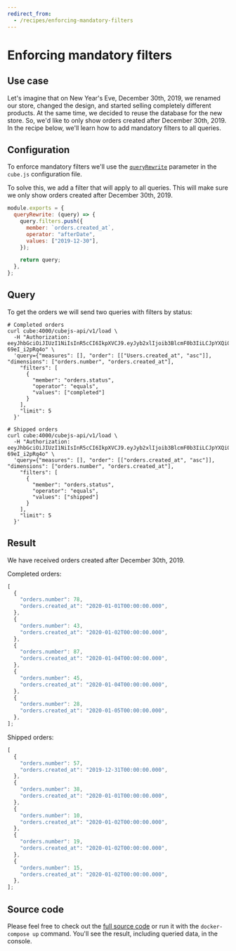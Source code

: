```yaml
---
redirect_from:
  - /recipes/enforcing-mandatory-filters
---
```


# Enforcing mandatory filters

## Use case

Let's imagine that on New Year's Eve, December 30th, 2019, we renamed our store,
changed the design, and started selling completely different products. At the
same time, we decided to reuse the database for the new store. So, we'd like to
only show orders created after December 30th, 2019. In the recipe below, we'll
learn how to add mandatory filters to all queries.

## Configuration

To enforce mandatory filters we'll use the
[`queryRewrite`](/product/auth/context#using-queryrewrite) parameter in the
`cube.js` configuration file.

To solve this, we add a filter that will apply to all queries. This will make
sure we only show orders created after December 30th, 2019.

```javascript
module.exports = {
  queryRewrite: (query) => {
    query.filters.push({
      member: `orders.created_at`,
      operator: "afterDate",
      values: ["2019-12-30"],
    });

    return query;
  },
};
```

## Query

To get the orders we will send two queries with filters by status:

```bash{outputLines: 1,3-13}
# Completed orders
curl cube:4000/cubejs-api/v1/load \
  -H "Authorization: eeyJhbGciOiJIUzI1NiIsInR5cCI6IkpXVCJ9.eyJyb2xlIjoib3BlcmF0b3IiLCJpYXQiOjE2Mjg3NDUwNDUsImV4cCI6MTgwMTU0NTA0NX0.VErb2t7Bc43ryRwaOiEgXuU5KiolCT-69eI_i2pRq4o" \
  'query={"measures": [], "order": [["Users.created_at", "asc"]], "dimensions": ["orders.number", "orders.created_at"],
    "filters": [
      {
        "member": "orders.status",
        "operator": "equals",
        "values": ["completed"]
      }
    ],
    "limit": 5
  }'
```

```bash{outputLines: 1,3-13}
# Shipped orders
curl cube:4000/cubejs-api/v1/load \
  -H "Authorization: eeyJhbGciOiJIUzI1NiIsInR5cCI6IkpXVCJ9.eyJyb2xlIjoib3BlcmF0b3IiLCJpYXQiOjE2Mjg3NDUwNDUsImV4cCI6MTgwMTU0NTA0NX0.VErb2t7Bc43ryRwaOiEgXuU5KiolCT-69eI_i2pRq4o" \
  'query={"measures": [], "order": [["orders.created_at", "asc"]], "dimensions": ["orders.number", "orders.created_at"],
    "filters": [
      {
        "member": "orders.status",
        "operator": "equals",
        "values": ["shipped"]
      }
    ],
    "limit": 5
  }'
```

## Result

We have received orders created after December 30th, 2019.

Completed orders:

```javascript
[
  {
    "orders.number": 78,
    "orders.created_at": "2020-01-01T00:00:00.000",
  },
  {
    "orders.number": 43,
    "orders.created_at": "2020-01-02T00:00:00.000",
  },
  {
    "orders.number": 87,
    "orders.created_at": "2020-01-04T00:00:00.000",
  },
  {
    "orders.number": 45,
    "orders.created_at": "2020-01-04T00:00:00.000",
  },
  {
    "orders.number": 28,
    "orders.created_at": "2020-01-05T00:00:00.000",
  },
];
```

Shipped orders:

```javascript
[
  {
    "orders.number": 57,
    "orders.created_at": "2019-12-31T00:00:00.000",
  },
  {
    "orders.number": 38,
    "orders.created_at": "2020-01-01T00:00:00.000",
  },
  {
    "orders.number": 10,
    "orders.created_at": "2020-01-02T00:00:00.000",
  },
  {
    "orders.number": 19,
    "orders.created_at": "2020-01-02T00:00:00.000",
  },
  {
    "orders.number": 15,
    "orders.created_at": "2020-01-02T00:00:00.000",
  },
];
```

## Source code

Please feel free to check out the
[full source code](https://github.com/cube-js/cube/tree/master/examples/recipes/mandatory-filters)
or run it with the `docker-compose up` command. You'll see the result, including
queried data, in the console.
